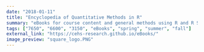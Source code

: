 ```yaml
---
date: "2018-01-11"
title: "Encyclopedia of Quantitative Methods in R"
summary: "eBooks for course content and general methods using R and R Studio"
tags: ["7650", "6600", "3150", "eBooks", "spring", "summer", "fall"]
external_link: "https://cehs-research.github.io/eBooks/"
image_preview: "square_logo.PNG"
---
```

